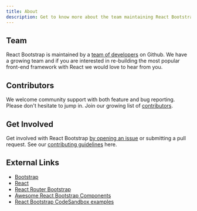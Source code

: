 ```yaml
---
title: About
description: Get to know more about the team maintaining React Bootstrap. Learn a little history of how, why and when the project started and how you can be a part of it.
---
```


## Team

React Bootstrap is maintained by a [team of developers](https://github.com/orgs/react-bootstrap/people) on Github. We have a growing team
and if you are interested in re-building the most popular front-end framework with React we would love to hear from you.

## Contributors

We welcome community support with both feature and bug reporting. Please don't hesitate to jump in.
Join our growing list of [contributors](https://github.com/react-bootstrap/react-bootstrap/graphs/contributors).

## Get Involved

Get involved with React Bootstrap [by opening an issue](https://github.com/react-bootstrap/react-bootstrap/issues/new) or submitting a pull request.
See our [contributing guidelines](https://github.com/react-bootstrap/react-bootstrap/blob/master/CONTRIBUTING.md) here.

## External Links

- [Bootstrap](https://getbootstrap.com/)
- [React](https://reactjs.org/)
- [React Router Bootstrap](https://github.com/react-bootstrap/react-router-bootstrap)
- [Awesome React Bootstrap Components](https://github.com/Hermanya/awesome-react-bootstrap-components)
- [React Bootstrap CodeSandbox examples](https://codesandbox.io/s/github/react-bootstrap/code-sandbox-examples/tree/master/basic)
